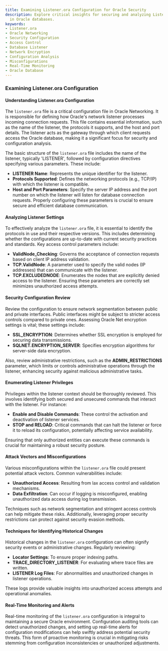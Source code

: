 ```yaml
---
title: Examining Listener.ora Configuration for Oracle Security
description: Explore critical insights for securing and analyzing Listener.ora configuration
  in Oracle databases.
keywords:
- Listener.ora
- Oracle Networking
- Security Configuration
- Access Control
- Database Listener
- Network Encryption
- Configuration Analysis
- Misconfigurations
- Real-Time Monitoring
- Oracle Database
---
```


### Examining Listener.ora Configuration

#### Understanding Listener.ora Configuration

The `listener.ora` file is a critical configuration file in Oracle Networking. It is responsible for defining how Oracle's network listener processes incoming connection requests. This file contains essential information, such as the name of the listener, the protocols it supports, and the host and port details. The listener acts as the gateway through which client requests access the Oracle database, making it a significant focus for security and configuration analysis.

The basic structure of the `listener.ora` file includes the name of the listener, typically 'LISTENER', followed by configuration directives specifying various parameters. These include:
- **LISTENER Name**: Represents the unique identifier for the listener.
- **Protocols Supported**: Defines the networking protocols (e.g., TCP/IP) with which the listener is compatible.
- **Host and Port Parameters**: Specify the server IP address and the port number on which the listener will listen for database connection requests. Properly configuring these parameters is crucial to ensure secure and efficient database communication.

#### Analyzing Listener Settings

To effectively analyze the `listener.ora` file, it is essential to identify the protocols in use and their respective versions. This includes determining whether the configurations are up-to-date with current security practices and standards. Key access control parameters include:

- **ValidNode_Checking**: Governs the acceptance of connection requests based on client IP address validation.
- **TCP.ValidNode**: A parameter used to specify the valid nodes (IP addresses) that can communicate with the listener.
- **TCP.EXCLUDEDNODE**: Enumerates the nodes that are explicitly denied access to the listener. Ensuring these parameters are correctly set minimizes unauthorized access attempts.

#### Security Configuration Review

Review the configuration to ensure network segmentation between public and private interfaces. Public interfaces might be subject to stricter access controls compared to private ones. Assessing Oracle Net encryption settings is vital; these settings include:

- **SSL_ENCRYPTION**: Determines whether SSL encryption is employed for securing data transmissions.
- **SQLNET.ENCRYPTION_SERVER**: Specifies encryption algorithms for server-side data encryption.

Also, review administrative restrictions, such as the **ADMIN_RESTRICTIONS** parameter, which limits or controls administrative operations through the listener, enhancing security against malicious administrative tasks.

#### Enumerating Listener Privileges

Privileges within the listener context should be thoroughly reviewed. This involves identifying both secured and unsecured commands that interact with the listener. For instance:

- **Enable and Disable Commands**: These control the activation and deactivation of listener services.
- **STOP and RELOAD**: Critical commands that can halt the listener or force it to reload its configuration, potentially affecting service availability.

Ensuring that only authorized entities can execute these commands is crucial for maintaining a robust security posture.

#### Attack Vectors and Misconfigurations

Various misconfigurations within the `listener.ora` file could present potential attack vectors. Common vulnerabilities include:

- **Unauthorized Access**: Resulting from lax access control and validation mechanisms.
- **Data Exfiltration**: Can occur if logging is misconfigured, enabling unauthorized data access during log transmission.

Techniques such as network segmentation and stringent access controls can help mitigate these risks. Additionally, leveraging proper security restrictions can protect against security evasion methods.

#### Techniques for Identifying Historical Changes

Historical changes in the `listener.ora` configuration can often signify security events or administrative changes. Regularly reviewing:

- **Locator Settings**: To ensure proper indexing paths.
- **TRACE_DIRECTORY_LISTENER**: For evaluating where trace files are written.
- **LISTENER Log Files**: For abnormalities and unauthorized changes in listener operations.

These logs provide valuable insights into unauthorized access attempts and operational anomalies.

#### Real-Time Monitoring and Alerts

Real-time monitoring of the `listener.ora` configuration is integral to maintaining a secure Oracle environment. Configuration auditing tools can detect unauthorized changes, and setting up real-time alerts for configuration modifications can help swiftly address potential security threats. This form of proactive monitoring is crucial in mitigating risks stemming from configuration inconsistencies or unauthorized adjustments.